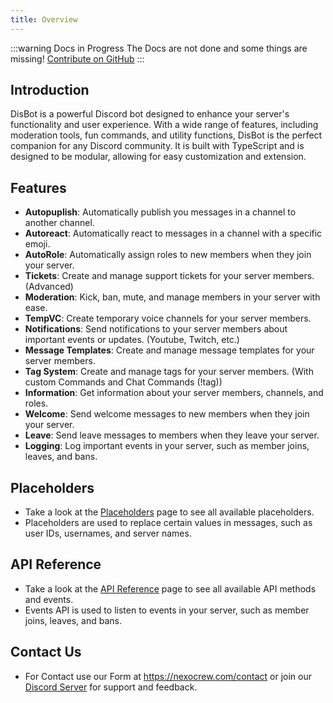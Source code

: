 ```yaml
---
title: Overview
---
```


:::warning Docs in Progress
The Docs are not done and some things are missing! [Contribute on GitHub](https://github.com/DisBotDevelopment/DisBot-Docs)
:::

## Introduction

DisBot is a powerful Discord bot designed to enhance your server's functionality and user experience. With a wide range of features, including moderation tools, fun commands, and utility functions, DisBot is the perfect companion for any Discord community.
It is built with TypeScript and is designed to be modular, allowing for easy customization and extension.

## Features

- **Autopuplish**: Automatically publish you messages in a channel to another channel.
- **Autoreact**: Automatically react to messages in a channel with a specific emoji.
- **AutoRole**: Automatically assign roles to new members when they join your server.
- **Tickets**: Create and manage support tickets for your server members. (Advanced)
- **Moderation**: Kick, ban, mute, and manage members in your server with ease.
- **TempVC**: Create temporary voice channels for your server members.
- **Notifications**: Send notifications to your server members about important events or updates. (Youtube, Twitch, etc.)
- **Message Templates**: Create and manage message templates for your server members.
- **Tag System**: Create and manage tags for your server members. (With custom Commands and Chat Commands (!tag))
- **Information**: Get information about your server members, channels, and roles.
- **Welcome**: Send welcome messages to new members when they join your server.
- **Leave**: Send leave messages to members when they leave your server.
- **Logging**: Log important events in your server, such as member joins, leaves, and bans.

## Placeholders

- Take a look at the [Placeholders](./placeholders.mdx) page to see all available placeholders.
- Placeholders are used to replace certain values in messages, such as user IDs, usernames, and server names.

## API Reference

- Take a look at the [API Reference](./api/index.mdx) page to see all available API methods and events.
- Events API is used to listen to events in your server, such as member joins, leaves, and bans.

## Contact Us

- For Contact use our Form at https://nexocrew.com/contact or join our [Discord Server](https://disbot.xyz/discord) for support and feedback.
